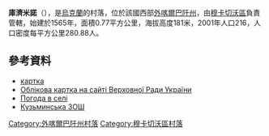 {{coord|48|32|29|N|22|34|7|E|scale:100000|display=title}}

'''庫濟米諾'''（{{lang-uk|Кузьмино}}），是[[烏克蘭|烏克蘭]]的村落，位於該國西部[[外喀爾巴阡州|外喀爾巴阡州]]，由[[穆卡切沃區|穆卡切沃區]]負責管轄，始建於1565年，面積0.77平方公里，海拔高度181米，2001年人口216，人口密度每平方公里280.88人。

==參考資料==
*[http://gska2.rada.gov.ua/pls/z7502/A005?rdat1=01.04.2009&rf7571=11392 картка]{{dead link|date=2018年2月 |bot=InternetArchiveBot |fix-attempted=yes }}
* [http://w1.c1.rada.gov.ua/pls/z7502/A005?rdat1=19.11.2012&rf7571=11392 Облікова картка на сайті Верховної Ради України]{{dead link|date=2018年2月 |bot=InternetArchiveBot |fix-attempted=yes }}
* [http://weather.in.ua/ua/zakarpatskaja/12639 Погода в селі] {{Wayback|url=http://weather.in.ua/ua/zakarpatskaja/12639 |date=20160305071953 }}
* [http://schkolakuzmyno.ucoz.ru/index/istorija_s_kuzmino/0-5 Кузьминська ЗОШ]

{{DEFAULTSORT:Кузьмино}}

[[Category:外喀爾巴阡州村落|Category:外喀爾巴阡州村落]]
[[Category:穆卡切沃區村落|Category:穆卡切沃區村落]]


{{Zakarpattia-geo-stub}}